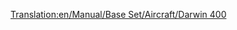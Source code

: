 [[Translation:en/Manual/Base Set/Aircraft/Darwin 400]]

{{en/Aircraft|Name=Darwin 400
|Image=[[File:en/Boeing757.png|Darwin 400]]
|Cost=36.919 (73,828)
|Speed=947 kph (592 MPH)
|Annual=5.906 (11,812)
|Designed=1982
|Lifespan=25
|Capacity=200 passengers & 25 bags of mail
|Description=Standard jet plane, large airports preferred.
|Real-life=Boeing 757
}}